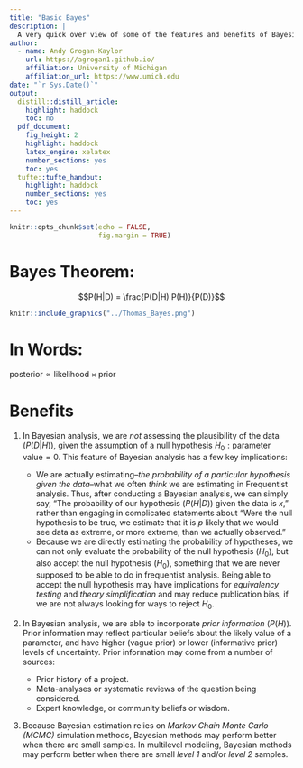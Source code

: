 ```yaml
---
title: "Basic Bayes"
description: |
  A very quick over view of some of the features and benefits of Bayesian analysis
author:
  - name: Andy Grogan-Kaylor
    url: https://agrogan1.github.io/
    affiliation: University of Michigan
    affiliation_url: https://www.umich.edu
date: "`r Sys.Date()`"
output:
  distill::distill_article:
    highlight: haddock
    toc: no
  pdf_document: 
    fig_height: 2
    highlight: haddock
    latex_engine: xelatex
    number_sections: yes
    toc: yes
  tufte::tufte_handout:
    highlight: haddock
    number_sections: yes
    toc: yes
---
```


```r

knitr::opts_chunk$set(echo = FALSE,
                      fig.margin = TRUE)

```

# Bayes Theorem:

$$P(H|D) = \frac{P(D|H) P(H)}{P(D)}$$ 

<aside>
```r

knitr::include_graphics("../Thomas_Bayes.png")

```
</aside>

# In Words:

$\text{posterior} \propto \text{likelihood} \times \text{prior}$ 

# Benefits

1. In Bayesian analysis, we are *not* assessing the plausibility of the data ($P(D|H)$), given the assumption of a null hypothesis $H_0: \text{parameter value} = 0$. This feature of Bayesian analysis has a few key implications:

    + We are actually estimating--*the probability of a particular hypothesis given the data*--what we often *think* we are estimating in Frequentist analysis. Thus, after conducting a Bayesian analysis, we can simply say, "The probability of our hypothesis ($P(H|D)$) given the data is *x*," rather than engaging in complicated statements about "Were the null hypothesis to be true, we estimate that it is *p* likely that we would see data as extreme, or more extreme, than we actually observed."
    + Because we are directly estimating the probability of hypotheses, we can not only evaluate the probability of the null hypothesis ($H_0$), but also accept the null hypothesis ($H_0$), something that we are never supposed to be able to do in frequentist analysis. Being able to accept the null hypothesis may have implications for *equivalency testing* and *theory simplification* and may reduce publication bias, if we are not always looking for ways to reject $H_0$.
2. In Bayesian analysis, we are able to incorporate *prior information* ($P(H)$). Prior information may reflect particular beliefs about the likely value of a parameter, and have higher (vague prior) or lower (informative prior) levels of uncertainty. Prior information may come from a number of sources:
    + Prior history of a project.
    + Meta-analyses or systematic reviews of the question being considered.
    + Expert knowledge, or community beliefs or wisdom.
3. Because Bayesian estimation relies on *Markov Chain Monte Carlo (MCMC)* simulation methods, Bayesian methods may perform better when there are small samples. In multilevel modeling, Bayesian methods may perform better when there are small *level 1* and/or *level 2* samples.





